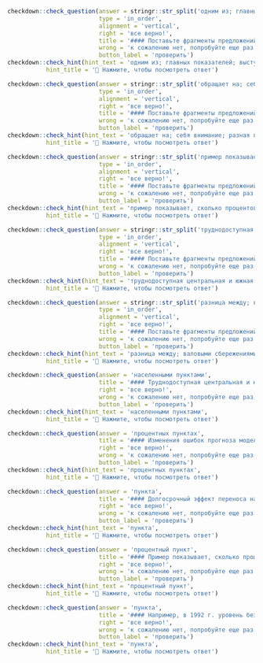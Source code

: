 
```r
checkdown::check_question(answer = stringr::str_split('одним из; главных показателей; выступает расстояние; между населенными пунктами', '; ') |> unlist(), 
                          type = 'in_order',
                          alignment = 'vertical',
                          right = 'все верно!',
                          title = '#### Поставьте фрагменты предложений в правильном порядке:',
                          wrong = 'к сожалению нет, попробуйте еще раз...',
                          button_label = 'проверить')
checkdown::check_hint(hint_text = 'одним из; главных показателей; выступает расстояние; между населенными пунктами',
           hint_title = '🔎 Нажмите, чтобы посмотреть ответ')
```

```r
checkdown::check_question(answer = stringr::str_split('обращает на; себя внимание; разная продолжительность; безработицы по типам населенных пунктов', '; ') |> unlist(), 
                          type = 'in_order',
                          alignment = 'vertical',
                          right = 'все верно!',
                          title = '#### Поставьте фрагменты предложений в правильном порядке:',
                          wrong = 'к сожалению нет, попробуйте еще раз...',
                          button_label = 'проверить')
checkdown::check_hint(hint_text = 'обращает на; себя внимание; разная продолжительность; безработицы по типам населенных пунктов',
           hint_title = '🔎 Нажмите, чтобы посмотреть ответ')
```

```r
checkdown::check_question(answer = stringr::str_split('пример показывает, сколько процентов; реального годового ВНП следует; принести в жертву ради; сокращения инфляции на один процентный пункт', '; ') |> unlist(), 
                          type = 'in_order',
                          alignment = 'vertical',
                          right = 'все верно!',
                          title = '#### Поставьте фрагменты предложений в правильном порядке:',
                          wrong = 'к сожалению нет, попробуйте еще раз...',
                          button_label = 'проверить')
checkdown::check_hint(hint_text = 'пример показывает, сколько процентов; реального годового ВНП следует; принести в жертву ради; сокращения инфляции на один процентный пункт',
           hint_title = '🔎 Нажмите, чтобы посмотреть ответ')
```

```r
checkdown::check_question(answer = stringr::str_split('труднодоступная центральная и южная Эвенкия; - территория, где связь с; остальными районами и даже между; населенными пунктами осуществляется прежде всего малой авиацией', '; ') |> unlist(), 
                          type = 'in_order',
                          alignment = 'vertical',
                          right = 'все верно!',
                          title = '#### Поставьте фрагменты предложений в правильном порядке:',
                          wrong = 'к сожалению нет, попробуйте еще раз...',
                          button_label = 'проверить')
checkdown::check_hint(hint_text = 'труднодоступная центральная и южная Эвенкия; - территория, где связь с; остальными районами и даже между; населенными пунктами осуществляется прежде всего малой авиацией',
           hint_title = '🔎 Нажмите, чтобы посмотреть ответ')
```

```r
checkdown::check_question(answer = stringr::str_split('разница между; валовыми сбережениями; и накоплением; в процентных пунктах составляет 7,6', '; ') |> unlist(), 
                          type = 'in_order',
                          alignment = 'vertical',
                          right = 'все верно!',
                          title = '#### Поставьте фрагменты предложений в правильном порядке:',
                          wrong = 'к сожалению нет, попробуйте еще раз...',
                          button_label = 'проверить')
checkdown::check_hint(hint_text = 'разница между; валовыми сбережениями; и накоплением; в процентных пунктах составляет 7,6',
           hint_title = '🔎 Нажмите, чтобы посмотреть ответ')
```

```r
checkdown::check_question(answer = 'населенными пунктами', 
                          title = '#### Труднодоступная центральная и южная Эвенкия - территория, где связь с остальными районами и даже между ____________ (**населенный, пункт**) осуществляется прежде всего малой авиацией.',
                          right = 'все верно!', 
                          wrong = 'к сожалению нет, попробуйте еще раз...',
                          button_label = 'проверить')
checkdown::check_hint(hint_text = 'населенными пунктами',
           hint_title = '🔎 Нажмите, чтобы посмотреть ответ')                          
```

```r
checkdown::check_question(answer = 'процентных пунктах', 
                          title = '#### Изменения ошибок прогноза моделей выражены в ____________ (**процентный, пункт**) (п. п.) динамики ежемесячной фактической безработицы.',
                          right = 'все верно!', 
                          wrong = 'к сожалению нет, попробуйте еще раз...',
                          button_label = 'проверить')
checkdown::check_hint(hint_text = 'процентных пунктах',
           hint_title = '🔎 Нажмите, чтобы посмотреть ответ')                          
```

```r
checkdown::check_question(answer = 'пункта', 
                          title = '#### Долгосрочный эффект переноса на инфляцию потребительских цен практически равен нулю и составляет всего 0,00057 процентного ____________ (**пункт**) при изменении обменного курса на 1%.',
                          right = 'все верно!', 
                          wrong = 'к сожалению нет, попробуйте еще раз...',
                          button_label = 'проверить')
checkdown::check_hint(hint_text = 'пункта',
           hint_title = '🔎 Нажмите, чтобы посмотреть ответ')                          
```

```r
checkdown::check_question(answer = 'процентный пункт', 
                          title = '#### Пример показывает, сколько процентов реального годового ВНП следует принести в жертву ради сокращения инфляции на один ____________ (**процентный, пункт**).',
                          right = 'все верно!', 
                          wrong = 'к сожалению нет, попробуйте еще раз...',
                          button_label = 'проверить')
checkdown::check_hint(hint_text = 'процентный пункт',
           hint_title = '🔎 Нажмите, чтобы посмотреть ответ')                          
```

```r
checkdown::check_question(answer = 'пункта', 
                          title = '#### Например, в 1992 г. уровень безработицы составлял 7,4%, то есть на 1,4 процентного ____________ (**пункт**) превышал предполагаемый естественный уровень, равный примерно 6%.',
                          right = 'все верно!', 
                          wrong = 'к сожалению нет, попробуйте еще раз...',
                          button_label = 'проверить')
checkdown::check_hint(hint_text = 'пункта',
           hint_title = '🔎 Нажмите, чтобы посмотреть ответ')                          
```
